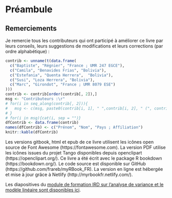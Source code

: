 # Préambule{-}

## Remerciements {#remerciements}

Je remercie tous les contributeurs qui ont participé à améliorer ce livre par leurs conseils, leurs suggestions de modifications et leurs corrections (par ordre alphabétique) : 

```r
contrib <- unname(t(data.frame(
  c("Baptiste", "Régnier", "France ; UMR 247 EGCE"),
  c("Camila", "Benavides Frias", "Bolivia"), 
  c("Estefania", "Quenta Herrera",  "Bolivia"), 
  c("Susi", "Loza Herrera", "Bolivia"),
  c("Marc", "Girondot", "France ; UMR 8079 ESE")
)))
contrib <- contrib[order(contrib[, 2]),]
msg <- "Contributeurs :\r"
# for(i in seq_along(contrib[, 2])){
#   msg <- c(msg, paste0(contrib[i, 1], " ",contrib[i, 2], " (", contrib[i, 3],")\r"))
# }
# for(i in msg){cat(i, sep = "")}
dfContrib <- data.frame(contrib)
names(dfContrib) <- c("Prénom", "Nom", "Pays ; Affiliation")
knitr::kable(dfContrib)
```

Les versions gitbook, html et epub de ce livre utilisent les icônes open source de Font Awesome (https://fontawesome.com). La version PDF utilise les icônes issues du projet Tango disponibles depuis openclipart (https://openclipart.org/). Ce livre a été écrit avec le package R bookdown (https://bookdown.org/). Le code source est disponible sur GitHub (https://github.com/frareb/myRBook_FR). La version en ligne est hébergée et mise à jour grâce à Netlify (http://myrbookfr.netlify.com/).

Les diapositives du [module de formation IRD sur l'analyse de variance et le modèle linéaire sont disponibles ici](http://myrbookfr.netlify.com/myHtmls/France_Montpellier_2019/R00_links.html).